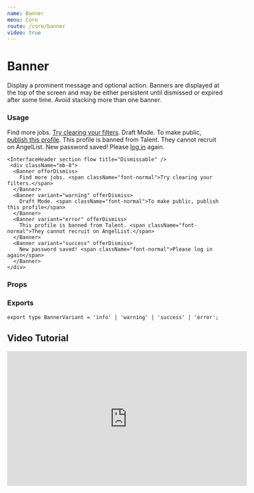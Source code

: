 ```yaml
---
name: Banner
menu: Core
route: /core/banner
video: true
---
```



# Banner

Display a prominent message and optional action. Banners are displayed at the top of the screen and may be either persistent until dismissed or expired after some time. Avoid stacking more than one banner.

### Usage

<Playground>
  <div>
    <InterfaceHeader section flow title="Static, with inline links" />
    <div className="mb-8">
      <Banner>
        Find more jobs. <span className="font-normal"><a href="#">Try clearing your filters</a>.</span>
      </Banner>
      <Banner variant="warning">
        Draft Mode. <span className="font-normal">To make public, <a href="#">publish this profile</a>.</span>
      </Banner>
      <Banner variant="error">
        This profile is banned from Talent. <span className="font-normal">They cannot recruit on AngelList.</span>
      </Banner>
      <Banner variant="success">
        New password saved! <span className="font-normal">Please <a href="#">log in</a> again.</span>
      </Banner>
    </div>

    <InterfaceHeader section flow title="Dismissable" />
     <div className="mb-8">
      <Banner offerDismiss>
        Find more jobs. <span className="font-normal">Try clearing your filters.</span>
      </Banner>
      <Banner variant="warning" offerDismiss>
        Draft Mode. <span className="font-normal">To make public, publish this profile</span>
      </Banner>
      <Banner variant="error" offerDismiss>
        This profile is banned from Talent. <span className="font-normal">They cannot recruit on AngelList.</span>
      </Banner>
      <Banner variant="success" offerDismiss>
        New password saved! <span className="font-normal">Please log in again</span>
      </Banner>
    </div>

  </div>
</Playground>

### Props

<Props of={Banner} />

### Exports

```tsx
export type BannerVariant = 'info' | 'warning' | 'success' | 'error';
```

## Video Tutorial

<a id="tutorial">
  <iframe
    width="560"
    height="315"
    src="https://www.youtube.com/embed/nQt8iW_j8d4?start=178"
    title="YouTube video player"
    frameborder="0"
    allow="accelerometer; autoplay; clipboard-write; encrypted-media; gyroscope; picture-in-picture"
    allowfullscreen
  ></iframe>
</a>
